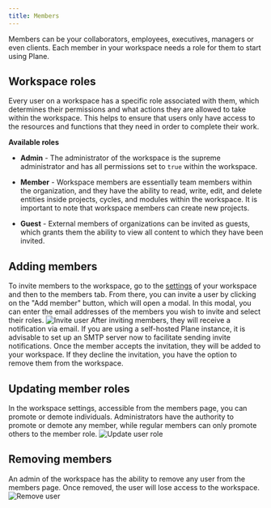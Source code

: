 ```yaml
---
title: Members
---
```


Members can be your collaborators, employees, executives, managers or even clients. Each member in your workspace needs a role for them to start using Plane.

## **Workspace roles**

Every user on a workspace has a specific role associated with them, which determines their permissions and what actions they are allowed to take within the workspace. This helps to ensure that users only have access to the resources and functions that they need in order to complete their work.

**Available roles**

- **Admin** - The administrator of the workspace is the supreme administrator and has all permissions set to `true` within the workspace.

- **Member** - Workspace members are essentially team members within the organization, and they have the ability to read, write, edit, and delete entities inside projects, cycles, and modules within the workspace. It is important to note that workspace members can create new projects.
- **Guest** - External members of organizations can be invited as guests, which grants them the ability to view all content to which they have been invited.

## Adding members

To invite members to the workspace, go to the [settings](/core-concepts/workspaces/overview#accessing-workspace-settings) of your workspace and then to the members tab. From there, you can invite a user by clicking on the "Add member" button, which will open a modal. In this modal, you can enter the email addresses of the members you wish to invite and select their roles.
 ![Invite user](https://media.docs.plane.so/workspaces/add-user.png)
After inviting members, they will receive a notification via email. If you are using a self-hosted Plane instance, it is advisable to set up an SMTP server now to facilitate sending invite notifications. Once the member accepts the invitation, they will be added to your workspace. If they decline the invitation, you have the option to remove them from the workspace.

## Updating member roles
In the workspace settings, accessible from the members page, you can promote or demote individuals. Administrators have the authority to promote or demote any member, while regular members can only promote others to the member role.
 ![Update user role](https://media.docs.plane.so/workspaces/update-user.png)
## Removing members
An admin of the workspace has the ability to remove any user from the members page. Once removed, the user will lose access to the workspace.
 ![Remove user](https://media.docs.plane.so/workspaces/remove-user.png)
